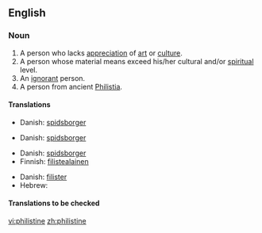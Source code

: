 ==English==

===Noun===
{{en-noun}}

# A person who lacks [[appreciation]] of [[art]] or [[culture]].
# A person whose material means exceed his/her cultural and/or [[spiritual]] level.
# An [[ignorant]] person.
# A person from ancient [[Philistia]].

====Translations====
{{trans-top|Person lacking appreciation of culture}}
*Danish: [[spidsborger]]
{{trans-mid}}
{{trans-bottom}}

{{trans-top|Person with higher material than spiritual level}}
*Danish: [[spidsborger]]
{{trans-mid}}
{{trans-bottom}}

{{trans-top|Ignorant person}}
*Danish: [[spidsborger]]
*Finnish: [[filistealainen]]
{{trans-mid}}
{{trans-bottom}}

{{trans-top|Person from Philistia}}
*Danish: [[filister]]
*Hebrew: {{he-translation|פלשתי|P"lishti}} {{m}}
{{trans-mid}}
{{trans-bottom}}

====Translations to be checked====
{{checktrans}}


[[vi:philistine]]
[[zh:philistine]]